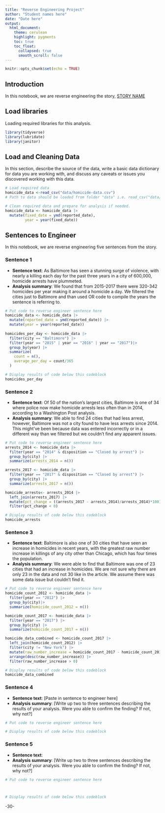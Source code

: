 ```yaml
---
title: "Reverse Engineering Project"
author: "Student names here"
date: "Date here"
output:
  html_document:
    theme: cerulean
    highlight: pygments
    toc: true
    toc_float:
      collapsed: true
      smooth_scroll: false
---
```


```r
knitr::opts_chunk$set(echo = TRUE)
```

## Introduction 

In this notebook, we are reverse engineering the story, [STORY NAME](STORY URL)

## Load libraries

Loading required libraries for this analysis.

```r
library(tidyverse)
library(lubridate)
library(janitor)
```

## Load and Cleaning Data

In this section, describe the source of the data, write a basic data dictionary for data you are working with, and discuss any caveats or issues you discovered working with this data. 

```r
# Load required data
homicide_data <-read_csv("data/homicide-data.csv")
# Path to data should be loaded from folder "data" i.e. read_csv("data/name_of_data.csv")

# Clean required data and prepare for analysis if needed. 
homicide_data <- homicide_data |>
  mutate(fixed_date = ymd(reported_date),
         year = year(fixed_date))
```

## Sentences to Engineer
In this notebook, we are reverse engineering five sentences from the story.

### Sentence 1

* **Sentence text**: As Baltimore has seen a stunning surge of violence, with nearly a killing each day for the past three years in a city of 600,000, homicide arrests have plummeted.
* **Analysis summary**: We found that from 2015-2017 there were 320-342 homicides per year making it around a homicide a day. We filtered the cities just to Baltimore and than used OR code to compile the years the sentence is referring to.

```r
# Put code to reverse engineer sentence here
homicide_data <- homicide_data |>
  mutate(reported_date = ymd(reported_date)) |>
  mutate(year = year(reported_date))
  
homicides_per_day <- homicide_data |>
  filter(city == "Baltimore") |>
  filter(year == "2015" | year == "2016" | year == "2017")|>
  group_by(year) |>
  summarize(
    count = n(),
    average_per_day = count/365
  )

# Display results of code below this codeblock
homicides_per_day
```

### Sentence 2

* **Sentence text**: Of 50 of the nation’s largest cities, Baltimore is one of 34 where police now make homicide arrests less often than in 2014, according to a Washington Post analysis.
* **Analysis summary**: We able to find 24 cities that had less arrest, however, Baltimore was not a city found to have less arrests since 2014. This might've been because data was entered incorrectly or in a different way than we filtered but we couldn't find any apparent issues. 

```r
# Put code to reverse engineer sentence here
arrests_2014 <- homicide_data |>
  filter(year == "2014" & disposition == "Closed by arrest") |>
  group_by(city) |>
  summarize(arrests_2014 = n())

arrests_2017 <- homicide_data |>
  filter(year == "2017" & disposition == "Closed by arrest") |>
  group_by(city) |>
  summarize(arrests_2017 = n())

homicide_arrests<- arrests_2014 |>
  left_join(arrests_2017) |>
  mutate(pct_change = ((arrests_2017 - arrests_2014)/arrests_2014)*100) |>
  filter(pct_change < 0)

# Display results of code below this codeblock
homicide_arrests
```

### Sentence 3

* **Sentence text**: Baltimore is also one of 30 cities that have seen an increase in homicides in recent years, with the greatest raw number increase in killings of any city other than Chicago, which has four times the population.
* **Analysis summary**: We were able to find that Baltimore was one of 23 cities that had an increase in homicides. We are not sure why there are only 23 in the data and not 30 like in the article. We assume there was some data issue but couldn't find it.

```r
# Put code to reverse engineer sentence here
homicide_count_2012 <- homicide_data |>
  filter(year == "2012") |>
  group_by(city)|>
  summarize(homicide_count_2012 = n())

homicide_count_2017 <- homicide_data |>
  filter(year == "2017") |>
  group_by(city) |>
  summarize(homicide_count_2017 = n())

homicide_data_combined <- homicide_count_2017 |>
  left_join(homicide_count_2012) |>
  filter(city != "New York") |>
  mutate(raw_number_increase = homicide_count_2017 - homicide_count_2012) |>
  arrange(desc(raw_number_increase)) |>
  filter(raw_number_increase > 0)

# Display results of code below this codeblock
homicide_data_combined
```

### Sentence 4

* **Sentence text**: [Paste in sentence to engineer here]
* **Analysis summary**: [Write up two to three sentences describing the results of your analysis.  Were you able to confirm the finding? If not, why not?]

```r
# Put code to reverse engineer sentence here

# Display results of code below this codeblock

```

### Sentence 5

* **Sentence text**: 
* **Analysis summary**: [Write up two to three sentences describing the results of your analysis.  Were you able to confirm the finding? If not, why not?]

```r
# Put code to reverse engineer sentence here



# Display results of code below this codeblock

```

-30-